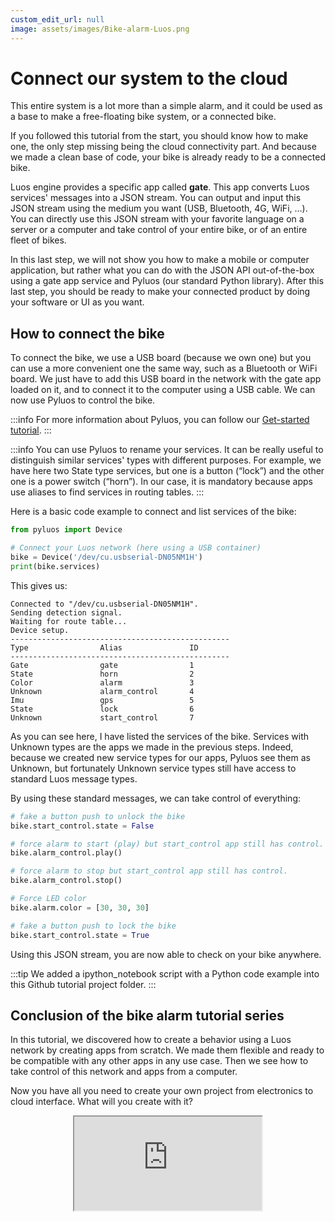 ```yaml
---
custom_edit_url: null
image: assets/images/Bike-alarm-Luos.png
---
```



# Connect our system to the cloud

This entire system is a lot more than a simple alarm, and it could be used as a base to make a free-floating bike system, or a connected bike.

If you followed this tutorial from the start, you should know how to make one, the only step missing being the cloud connectivity part. And because we made a clean base of code, your bike is already ready to be a connected bike.

Luos engine provides a specific app called **gate**. This app converts Luos services' messages into a JSON stream. You can output and input this JSON stream using the medium you want (USB, Bluetooth, 4G, WiFi, …).
You can directly use this JSON stream with your favorite language on a server or a computer and take control of your entire bike, or of an entire fleet of bikes.

In this last step, we will not show you how to make a mobile or computer application, but rather what you can do with the JSON API out-of-the-box using a gate app service and Pyluos (our standard Python library). After this last step, you should be ready to make your connected product by doing your software or UI as you want.

## How to connect the bike

To connect the bike, we use a USB board (because we own one) but you can use a more convenient one the same way, such as a Bluetooth or WiFi board.
We just have to add this USB board in the network with the gate app loaded on it, and to connect it to the computer using a USB cable. We can now use Pyluos to control the bike.

:::info
For more information about Pyluos, you can follow our [Get-started tutorial](/tutorials/get-started).
:::

:::info
You can use Pyluos to rename your services. It can be really useful to distinguish similar services' types with different purposes. For example, we have here two State type services, but one is a button (“lock”) and the other one is a power switch (“horn”). In our case, it is mandatory because apps use aliases to find services in routing tables.
:::

Here is a basic code example to connect and list services of the bike:

```python
from pyluos import Device

# Connect your Luos network (here using a USB container)
bike = Device('/dev/cu.usbserial-DN05NM1H')
print(bike.services)
```

This gives us:

```text
Connected to "/dev/cu.usbserial-DN05NM1H".
Sending detection signal.
Waiting for route table...
Device setup.
-------------------------------------------------
Type                Alias               ID
-------------------------------------------------
Gate                gate                1
State               horn                2
Color               alarm               3
Unknown             alarm_control       4
Imu                 gps                 5
State               lock                6
Unknown             start_control       7
```

As you can see here, I have listed the services of the bike. Services with Unknown types are the apps we made in the previous steps. Indeed, because we created new service types for our apps, Pyluos see them as Unknown, but fortunately Unknown service types still have access to standard Luos message types.

By using these standard messages, we can take control of everything:

```python
# fake a button push to unlock the bike
bike.start_control.state = False

# force alarm to start (play) but start_control app still has control.
bike.alarm_control.play()

# force alarm to stop but start_control app still has control.
bike.alarm_control.stop()

# Force LED color
bike.alarm.color = [30, 30, 30]

# fake a button push to lock the bike
bike.start_control.state = True
```

Using this JSON stream, you are now able to check on your bike anywhere.

:::tip
We added a ipython_notebook script with a Python code example into this Github tutorial project folder.
:::

## Conclusion of the bike alarm tutorial series

In this tutorial, we discovered how to create a behavior using a Luos network by creating apps from scratch. We made them flexible and ready to be compatible with any other apps in any use case. Then we see how to take control of this network and apps from a computer.

Now you have all you need to create your own project from electronics to cloud interface. What will you create with it?

<div align="center">
  <iframe
    className="player_iframe"
    src="https://www.youtube.com/embed/AyUfZGqkeOs"
    allow="accelerometer; autoplay; encrypted-media; gyroscope; picture-in-picture; fullscreen"
  ></iframe>
</div>
